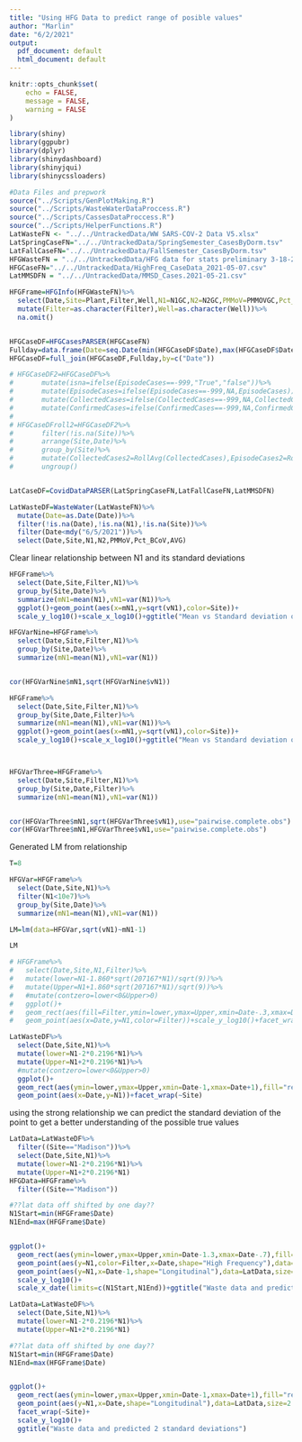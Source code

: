 ```yaml
---
title: "Using HFG Data to predict range of posible values"
author: "Marlin"
date: "6/2/2021"
output:
  pdf_document: default
  html_document: default
---
```

```r
knitr::opts_chunk$set(
	echo = FALSE,
	message = FALSE,
	warning = FALSE
)
```


```r
library(shiny)
library(ggpubr)
library(dplyr)
library(shinydashboard)
library(shinyjqui)
library(shinycssloaders)

#Data Files and prepwork
source("../Scripts/GenPlotMaking.R")
source("../Scripts/WasteWaterDataProccess.R")
source("../Scripts/CassesDataProccess.R")
source("../Scripts/HelperFunctions.R")
LatWasteFN <- "../../UntrackedData/WW SARS-COV-2 Data V5.xlsx"
LatSpringCaseFN="../../UntrackedData/SpringSemester_CasesByDorm.tsv"
LatFallCaseFN="../../UntrackedData/FallSemester_CasesByDorm.tsv"
HFGWasteFN = "../../UntrackedData/HFG data for stats preliminary 3-18-21.xlsx"
HFGCaseFN="../../UntrackedData/HighFreq_CaseData_2021-05-07.csv"
LatMMSDFN = "../../UntrackedData/MMSD_Cases.2021-05-21.csv"

```

```r
HFGFrame=HFGInfo(HFGWasteFN)%>%
  select(Date,Site=Plant,Filter,Well,N1=N1GC,N2=N2GC,PMMoV=PMMOVGC,Pct_BCoV=BCoV,everything())%>%
  mutate(Filter=as.character(Filter),Well=as.character(Well))%>%
  na.omit()


HFGCaseDF=HFGCasesPARSER(HFGCaseFN)
Fullday=data.frame(Date=seq.Date(min(HFGCaseDF$Date),max(HFGCaseDF$Date),1))
HFGCaseDF=full_join(HFGCaseDF,Fullday,by=c("Date"))

# HFGCaseDF2=HFGCaseDF%>%
#       mutate(isna=ifelse(EpisodeCases==-999,"True","false"))%>%
#       mutate(EpisodeCases=ifelse(EpisodeCases==-999,NA,EpisodeCases))%>%
#       mutate(CollectedCases=ifelse(CollectedCases==-999,NA,CollectedCases))%>%
#       mutate(ConfirmedCases=ifelse(ConfirmedCases==-999,NA,ConfirmedCases))
# 
# HFGCaseDFroll2=HFGCaseDF2%>%
#       filter(!is.na(Site))%>%
#       arrange(Site,Date)%>%
#       group_by(Site)%>%
#       mutate(CollectedCases2=RollAvg(CollectedCases),EpisodeCases2=RollAvg(EpisodeCases),ConfirmedCases2=RollAvg(ConfirmedCases))%>%
#       ungroup()


LatCaseDF=CovidDataPARSER(LatSpringCaseFN,LatFallCaseFN,LatMMSDFN)

LatWasteDF=WasteWater(LatWasteFN)%>%
  mutate(Date=as.Date(Date))%>%
  filter(!is.na(Date),!is.na(N1),!is.na(Site))%>%
  filter(Date<mdy("6/5/2021"))%>%
  select(Date,Site,N1,N2,PMMoV,Pct_BCoV,AVG)
```




Clear linear relationship between N1 and its standard deviations

```r

HFGFrame%>%
  select(Date,Site,Filter,N1)%>%
  group_by(Site,Date)%>%
  summarize(mN1=mean(N1),vN1=var(N1))%>%
  ggplot()+geom_point(aes(x=mN1,y=sqrt(vN1),color=Site))+
  scale_y_log10()+scale_x_log10()+ggtitle("Mean vs Standard deviation of 9 points")

HFGVarNine=HFGFrame%>%
  select(Date,Site,Filter,N1)%>%
  group_by(Site,Date)%>%
  summarize(mN1=mean(N1),vN1=var(N1))


cor(HFGVarNine$mN1,sqrt(HFGVarNine$vN1))

HFGFrame%>%
  select(Date,Site,Filter,N1)%>%
  group_by(Site,Date,Filter)%>%
  summarize(mN1=mean(N1),vN1=var(N1))%>%
  ggplot()+geom_point(aes(x=mN1,y=sqrt(vN1),color=Site))+
  scale_y_log10()+scale_x_log10()+ggtitle("Mean vs Standard deviation of 3 points")



HFGVarThree=HFGFrame%>%
  select(Date,Site,Filter,N1)%>%
  group_by(Site,Date,Filter)%>%
  summarize(mN1=mean(N1),vN1=var(N1))


cor(HFGVarThree$mN1,sqrt(HFGVarThree$vN1),use="pairwise.complete.obs")
cor(HFGVarThree$mN1,HFGVarThree$vN1,use="pairwise.complete.obs")
```

Generated LM from relationship

```r
T=8

HFGVar=HFGFrame%>%
  select(Date,Site,N1)%>%
  filter(N1<10e7)%>%
  group_by(Site,Date)%>%
  summarize(mN1=mean(N1),vN1=var(N1))

LM=lm(data=HFGVar,sqrt(vN1)~mN1-1)

LM

# HFGFrame%>%
#   select(Date,Site,N1,Filter)%>%
#   mutate(lower=N1-1.860*sqrt(207167*N1)/sqrt(9))%>%
#   mutate(Upper=N1+1.860*sqrt(207167*N1)/sqrt(9))%>%
#   #mutate(contzero=lower<0&Upper>0)
#   ggplot()+
#   geom_rect(aes(fill=Filter,ymin=lower,ymax=Upper,xmin=Date-.3,xmax=Date+.3),alpha=.1)+
#   geom_point(aes(x=Date,y=N1,color=Filter))+scale_y_log10()+facet_wrap(~Site)

```

```r
LatWasteDF%>%
  select(Date,Site,N1)%>%
  mutate(lower=N1-2*0.2196*N1)%>%
  mutate(Upper=N1+2*0.2196*N1)%>%
  #mutate(contzero=lower<0&Upper>0)
  ggplot()+
  geom_rect(aes(ymin=lower,ymax=Upper,xmin=Date-1,xmax=Date+1),fill="red",alpha=.1)+
  geom_point(aes(x=Date,y=N1))+facet_wrap(~Site)


```

using the strong relationship we can predict the standard deviation of the point to get a better understanding of the possible true values

```r
LatData=LatWasteDF%>%
  filter((Site=="Madison"))%>%
  select(Date,Site,N1)%>%
  mutate(lower=N1-2*0.2196*N1)%>%
  mutate(Upper=N1+2*0.2196*N1)
HFGData=HFGFrame%>%
  filter((Site=="Madison"))

#??lat data off shifted by one day??
N1Start=min(HFGFrame$Date)
N1End=max(HFGFrame$Date)


ggplot()+
  geom_rect(aes(ymin=lower,ymax=Upper,xmin=Date-1.3,xmax=Date-.7),fill="red",alpha=.1,data=LatData)+
  geom_point(aes(y=N1,color=Filter,x=Date,shape="High Frequency"),data=HFGData)+
  geom_point(aes(y=N1,x=Date-1,shape="Longitudinal"),data=LatData,size=2.5)+
  scale_y_log10()+
  scale_x_date(limits=c(N1Start,N1End))+ggtitle("Waste data and predicted 2 standard deviations")

```

```r
LatData=LatWasteDF%>%
  select(Date,Site,N1)%>%
  mutate(lower=N1-2*0.2196*N1)%>%
  mutate(Upper=N1+2*0.2196*N1)

#??lat data off shifted by one day??
N1Start=min(HFGFrame$Date)
N1End=max(HFGFrame$Date)


ggplot()+
  geom_rect(aes(ymin=lower,ymax=Upper,xmin=Date-1,xmax=Date+1),fill="red",alpha=.1,data=LatData)+
  geom_point(aes(y=N1,x=Date,shape="Longitudinal"),data=LatData,size=2.5)+
  facet_wrap(~Site)+
  scale_y_log10()+
  ggtitle("Waste data and predicted 2 standard deviations")

```

